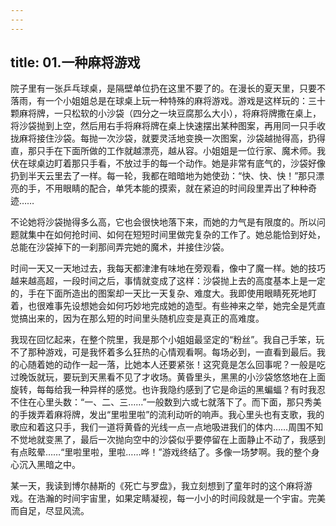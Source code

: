 ```yaml
---
---
---
```

title: 01.一种麻将游戏
---




院子里有一张乒乓球桌，是隔壁单位扔在这里不要了的。在漫长的夏天里，只要不落雨，有一个小姐姐总是在球桌上玩一种特殊的麻将游戏。游戏是这样玩的：三十颗麻将牌，一只松软的小沙袋（四分之一块豆腐那么大小），将麻将牌撒在桌上，将沙袋抛到上空，然后用右手将麻将牌在桌上快速摆出某种图案，再用同一只手收拢麻将接住沙袋。每抛一次沙袋，就要灵活地变换一次图案，沙袋越抛得高，扔得直，那只手在下面所做的工作就越漂亮，越从容。小姐姐是一位行家、魔术师。我伏在球桌边盯着那只手看，不放过手的每一个动作。她是非常有底气的，沙袋好像扔到半天云里去了一样。每一轮，我都在暗暗地为她使劲：“快、快、快！”那只漂亮的手，不用眼睛的配合，单凭本能的摸索，就在紧迫的时间段里弄出了种种奇迹……

不论她将沙袋抛得多么高，它也会很快地落下来，而她的力气是有限度的。所以问题就集中在如何抢时间、如何在短短时间里做完复杂的工作了。她总能恰到好处，总能在沙袋掉下的一刹那间弄完她的魔术，并接住沙袋。

时间一天又一天地过去，我每天都津津有味地在旁观看，像中了魔一样。她的技巧越来越高超，一段时间之后，事情就变成了这样：沙袋抛上去的高度基本上是一定的，手在下面所造出的图案却一天比一天复杂、难度大。我即使用眼睛死死地盯着，也很难事先设想她会如何巧妙地完成她的造型。有些神来之举，她完全是凭直觉搞出来的，因为在那么短的时间里头随机应变是真正的高难度。

我现在回忆起来，在整个院里，我是那个小姐姐最坚定的“粉丝”。我自己手笨，玩不了那种游戏，可是我怀着多么狂热的心情观看啊。每场必到，一直看到最后。我的心随着她的动作一起一落，比她本人还要紧张！这究竟是怎么回事呢？一般是吃过晚饭就玩，要玩到天黑看不见了才收场。黄昏里头，黑黑的小沙袋悠悠地在上面旋转，每每给我一种异样的感觉。也许我隐约感到了它是命运的黑蝙蝠？有时我忍不住在心里头数：“一、二、三……”一般数到六或七就落下了。而下面，那只秀美的手拨弄着麻将牌，发出“里啦里啦”的流利动听的响声。我心里头也有支歌，我的歌应和着这只手，我们一道将黄昏的光线一点一点地吸进我们的体内……周围不知不觉地就变黑了，最后一次抛向空中的沙袋似乎要停留在上面静止不动了，我感到有点眩晕……“里啦里啦，里啦……哗！”游戏终结了。多像一场梦啊。我的整个身心沉入黑暗之中。

某一天，我读到博尔赫斯的《死亡与罗盘》，我立刻想到了童年时的这个麻将游戏。在浩瀚的时间宇宙里，如果定睛凝视，每一小小的时间段就是一个宇宙。完美而自足，尽显风流。